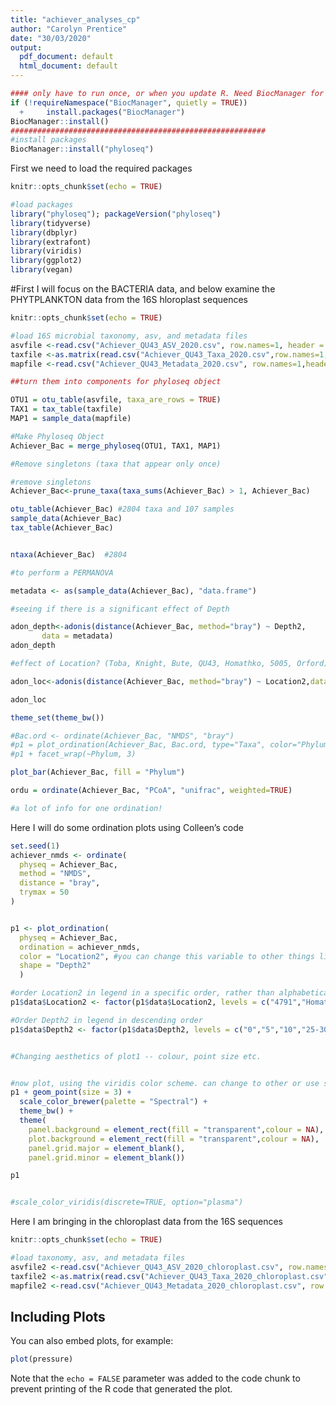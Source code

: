```yaml
---
title: "achiever_analyses_cp"
author: "Carolyn Prentice"
date: "30/03/2020"
output:
  pdf_document: default
  html_document: default
---
```


```r
#### only have to run once, or when you update R. Need BiocManager for R v 3.6 and newer, otherwise you need BbiocLite()####
if (!requireNamespace("BiocManager", quietly = TRUE))
  +     install.packages("BiocManager")
BiocManager::install()
#########################################################
#install packages
BiocManager::install("phyloseq")
```

First we need to load the required packages

```r
knitr::opts_chunk$set(echo = TRUE)

#load packages
library("phyloseq"); packageVersion("phyloseq")
library(tidyverse)
library(dbplyr)
library(extrafont)
library(viridis)
library(ggplot2)
library(vegan)

```


#First I will focus on the BACTERIA data, and below examine the PHYTPLANKTON data from the 16S hloroplast sequences

```r
knitr::opts_chunk$set(echo = TRUE)

#load 16S microbial taxonomy, asv, and metadata files
asvfile <-read.csv("Achiever_QU43_ASV_2020.csv", row.names=1, header = TRUE)
taxfile <-as.matrix(read.csv("Achiever_QU43_Taxa_2020.csv",row.names=1,header = TRUE))
mapfile <-read.csv("Achiever_QU43_Metadata_2020.csv", row.names=1,header=TRUE)
```

```r
##turn them into components for phyloseq object

OTU1 = otu_table(asvfile, taxa_are_rows = TRUE)
TAX1 = tax_table(taxfile)
MAP1 = sample_data(mapfile)

#Make Phyloseq Object
Achiever_Bac = merge_phyloseq(OTU1, TAX1, MAP1)

#Remove singletons (taxa that appear only once)

#remove singletons
Achiever_Bac<-prune_taxa(taxa_sums(Achiever_Bac) > 1, Achiever_Bac) 


```

```r
otu_table(Achiever_Bac) #2804 taxa and 107 samples
sample_data(Achiever_Bac)
tax_table(Achiever_Bac)


ntaxa(Achiever_Bac)  #2804

```



```r
#to perform a PERMANOVA

metadata <- as(sample_data(Achiever_Bac), "data.frame")

#seeing if there is a significant effect of Depth

adon_depth<-adonis(distance(Achiever_Bac, method="bray") ~ Depth2,
       data = metadata)
adon_depth

#effect of Location? (Toba, Knight, Bute, QU43, Homathko, 5005, Orford)

adon_loc<-adonis(distance(Achiever_Bac, method="bray") ~ Location2,data = metadata)

adon_loc

```


```r
theme_set(theme_bw())

#Bac.ord <- ordinate(Achiever_Bac, "NMDS", "bray")
#p1 = plot_ordination(Achiever_Bac, Bac.ord, type="Taxa", color="Phylum", title="Taxa")
#p1 + facet_wrap(~Phylum, 3)

plot_bar(Achiever_Bac, fill = "Phylum")

ordu = ordinate(Achiever_Bac, "PCoA", "unifrac", weighted=TRUE)

#a lot of info for one ordination!
```


Here I will do some ordination plots using Colleen's code  

```r

set.seed(1)
achiever_nmds <- ordinate(
  physeq = Achiever_Bac, 
  method = "NMDS", 
  distance = "bray",
  trymax = 50
)


p1 <- plot_ordination(
  physeq = Achiever_Bac,
  ordination = achiever_nmds,
  color = "Location2", #you can change this variable to other things like "Depth", "Station", "Location" ,etc. and it will automatically change the colors.
  shape = "Depth2"
  ) 

#order Location2 in legend in a specific order, rather than alphabetical
p1$data$Location2 <- factor(p1$data$Location2, levels = c("4791","Homathko","QU43" ,"Bute","Toba","Knight"))

#Order Depth2 in legend in descending order
p1$data$Depth2 <- factor(p1$data$Depth2, levels = c("0","5","10","25-30","90","100-200","200-300","400-500",">500"))


#Changing aesthetics of plot1 -- colour, point size etc.


#now plot, using the viridis color scheme. can change to other or use specific colors, as above.
p1 + geom_point(size = 3) + 
  scale_color_brewer(palette = "Spectral") +
  theme_bw() +
  theme(
    panel.background = element_rect(fill = "transparent",colour = NA),
    plot.background = element_rect(fill = "transparent",colour = NA),
    panel.grid.major = element_blank(), 
    panel.grid.minor = element_blank())

p1


#scale_color_viridis(discrete=TRUE, option="plasma")

```




Here I am bringing in the chloroplast data from the 16S sequences

```r
knitr::opts_chunk$set(echo = TRUE)

#load taxonomy, asv, and metadata files
asvfile2 <-read.csv("Achiever_QU43_ASV_2020_chloroplast.csv", row.names=1, header = TRUE)
taxfile2 <-as.matrix(read.csv("Achiever_QU43_Taxa_2020_chloroplast.csv",row.names=1,header = TRUE))
mapfile2 <-read.csv("Achiever_QU43_Metadata_2020_chloroplast.csv", row.names=1,header=TRUE)

```



## Including Plots

You can also embed plots, for example:

```r
plot(pressure)
```

Note that the `echo = FALSE` parameter was added to the code chunk to prevent printing of the R code that generated the plot.
